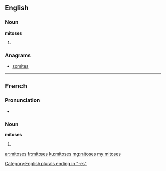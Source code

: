 ==English==

===Noun===
'''mitoses'''

# {{plural of|mitosis}}

===Anagrams===
* [[somites#English|somites]]

----

==French==

===Pronunciation===
* {{IPA|/mi.tɔz/|lang=fr}}

===Noun===
'''mitoses''' {{f|p}}

# {{plural of|mitose|lang=fr}}

[[Category:English plurals ending in "-es"]]

[[ar:mitoses]]
[[fr:mitoses]]
[[ku:mitoses]]
[[mg:mitoses]]
[[my:mitoses]]